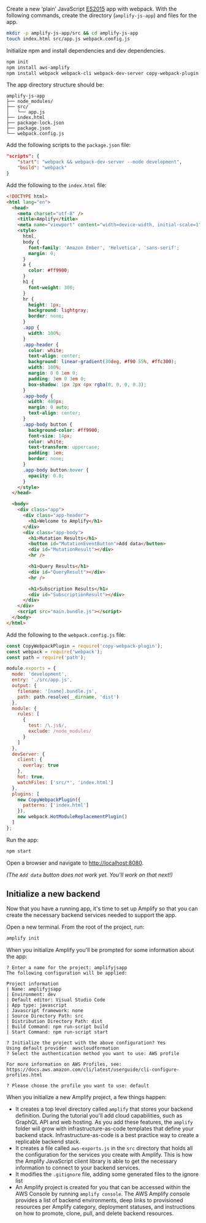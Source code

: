 Create a new ‘plain’ JavaScript [ES2015](https://babeljs.io/docs/en/learn/) app with webpack. With the following commands, create the directory (`amplify-js-app`) and files for the app.

```bash
mkdir -p amplify-js-app/src && cd amplify-js-app
touch index.html src/app.js webpack.config.js
```

Initialize npm and install dependencies and dev dependencies.

```bash
npm init
npm install aws-amplify
npm install webpack webpack-cli webpack-dev-server copy-webpack-plugin --save-dev
```

The app directory structure should be:

```console
amplify-js-app
├── node_modules/
├── src/
│   └── app.js
├── index.html
├── package-lock.json
├── package.json
└── webpack.config.js
```

Add the following scripts to the `package.json` file:

```json
"scripts": {
    "start": "webpack && webpack-dev-server --mode development",
    "build": "webpack"
}
```

Add the following to the `index.html` file:

```html
<!DOCTYPE html>
<html lang="en">
  <head>
    <meta charset="utf-8" />
    <title>Amplify</title>
    <meta name="viewport" content="width=device-width, initial-scale=1" />
    <style>
      html,
      body {
        font-family: 'Amazon Ember', 'Helvetica', 'sans-serif';
        margin: 0;
      }
      a {
        color: #ff9900;
      }
      h1 {
        font-weight: 300;
      }
      hr {
        height: 1px;
        background: lightgray;
        border: none;
      }
      .app {
        width: 100%;
      }
      .app-header {
        color: white;
        text-align: center;
        background: linear-gradient(30deg, #f90 55%, #ffc300);
        width: 100%;
        margin: 0 0 1em 0;
        padding: 3em 0 3em 0;
        box-shadow: 1px 2px 4px rgba(0, 0, 0, 0.3);
      }
      .app-body {
        width: 400px;
        margin: 0 auto;
        text-align: center;
      }
      .app-body button {
        background-color: #ff9900;
        font-size: 14px;
        color: white;
        text-transform: uppercase;
        padding: 1em;
        border: none;
      }
      .app-body button:hover {
        opacity: 0.8;
      }
    </style>
  </head>

  <body>
    <div class="app">
      <div class="app-header">
        <h1>Welcome to Amplify</h1>
      </div>
      <div class="app-body">
        <h1>Mutation Results</h1>
        <button id="MutationEventButton">Add data</button>
        <div id="MutationResult"></div>
        <hr />

        <h1>Query Results</h1>
        <div id="QueryResult"></div>
        <hr />

        <h1>Subscription Results</h1>
        <div id="SubscriptionResult"></div>
      </div>
    </div>
    <script src="main.bundle.js"></script>
  </body>
</html>
```

Add the following to the `webpack.config.js` file:

```js
const CopyWebpackPlugin = require('copy-webpack-plugin');
const webpack = require('webpack');
const path = require('path');

module.exports = {
  mode: 'development',
  entry: './src/app.js',
  output: {
    filename: '[name].bundle.js',
    path: path.resolve(__dirname, 'dist')
  },
  module: {
    rules: [
      {
        test: /\.js$/,
        exclude: /node_modules/
      }
    ]
  },
  devServer: {
    client: {
      overlay: true
    },
    hot: true,
    watchFiles: ['src/*', 'index.html']
  },
  plugins: [
    new CopyWebpackPlugin({
      patterns: ['index.html']
    }),
    new webpack.HotModuleReplacementPlugin()
  ]
};
```

Run the app:

```bash
npm start
```

Open a browser and navigate to [http://localhost:8080](http://localhost:8080).

_(The `Add data` button does not work yet. You'll work on that next!)_

## Initialize a new backend

Now that you have a running app, it's time to set up Amplify so that you can create the necessary backend services needed to support the app.

Open a new terminal. From the root of the project, run:

```bash
amplify init
```

When you initialize Amplify you'll be prompted for some information about the app:

```console
? Enter a name for the project: amplifyjsapp
The following configuration will be applied:

Project information
| Name: amplifyjsapp
| Environment: dev
| Default editor: Visual Studio Code
| App type: javascript
| Javascript framework: none
| Source Directory Path: src
| Distribution Directory Path: dist
| Build Command: npm run-script build
| Start Command: npm run-script start

? Initialize the project with the above configuration? Yes
Using default provider  awscloudformation
? Select the authentication method you want to use: AWS profile

For more information on AWS Profiles, see:
https://docs.aws.amazon.com/cli/latest/userguide/cli-configure-profiles.html

? Please choose the profile you want to use: default
```

When you initialize a new Amplify project, a few things happen:

- It creates a top level directory called `amplify` that stores your backend definition. During the tutorial you'll add cloud capabilities, such as GraphQL API and web hosting. As you add these features, the `amplify` folder will grow with infrastructure-as-code templates that define your backend stack. Infrastructure-as-code is a best practice way to create a replicable backend stack.
- It creates a file called `aws-exports.js` in the `src` directory that holds all the configuration for the services you create with Amplify. This is how the Amplify JavaScript client library is able to get the necessary information to connect to your backend services.
- It modifies the `.gitignore` file, adding some generated files to the ignore list
- An Amplify project is created for you that can be accessed within the AWS Console by running `amplify console`. The AWS Amplify console provides a list of backend environments, deep links to provisioned resources per Amplify category, deployment statuses, and instructions on how to promote, clone, pull, and delete backend resources.
